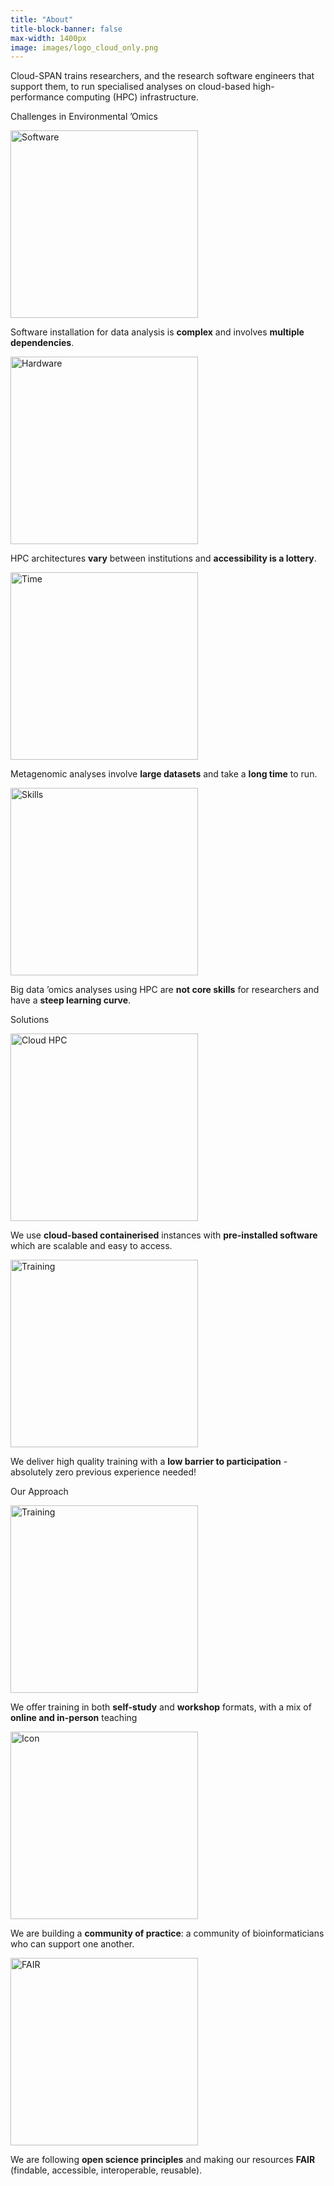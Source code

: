 ```yaml
---
title: "About"
title-block-banner: false
max-width: 1400px
image: images/logo_cloud_only.png
---
```


Cloud-SPAN trains researchers, and the research software engineers that support them, to run specialised analyses on cloud-based high-performance computing (HPC) infrastructure.

::: home-sub
Challenges in Environmental 'Omics
:::

::: {.responsive .gallery}
<a target="_blank" href="https://cloud-span.github.io/cloud-span-quarto-site/blogs.html"> <img src="images/software_icon.png" alt="Software" width="300" height="auto"/> </a>

::: desc
Software installation for data analysis is **complex** and involves **multiple dependencies**.
:::
:::

::: {.responsive .gallery}
<a target="_blank" href="https://cloud-span.github.io/cloud-span-quarto-site/blogs.html"> <img src="images/hardware_icon.png" alt="Hardware" width="300" height="auto"/> </a>

::: desc
HPC architectures **vary** between institutions and **accessibility is a lottery**.
:::
:::

::: {.responsive .gallery}
<a target="_blank" href="https://cloud-span.github.io/cloud-span-quarto-site/blogs.html"> <img src="images/time_icon.png" alt="Time" width="300" height="auto"/> </a>

::: desc
Metagenomic analyses involve **large datasets** and take a **long time** to run.
:::
:::

::: {.responsive .gallery}
<a target="_blank" href="https://cloud-span.github.io/cloud-span-quarto-site/blogs.html"> <img src="images/skills_icon.png" alt="Skills" width="300" height="auto"/> </a>

::: desc
Big data 'omics analyses using HPC are **not core skills** for researchers and have a **steep learning curve**.
:::
:::

</class>

::: clearfix
:::

::: home-sub
Solutions
:::

::: {.responsive .gallery}
<a target="_blank" href="https://cloud-span.github.io/cloud-span-quarto-site/blogs.html"> <img src="images/cloud_icon.png" alt="Cloud HPC" width="300" height="auto"/> </a>

::: desc
We use **cloud-based containerised** instances with **pre-installed software** which are scalable and easy to access.
:::
:::

::: {.responsive .gallery}
<a target="_blank" href="https://cloud-span.github.io/cloud-span-quarto-site/blogs.html"> <img src="images/training_solution_icon.png" alt="Training" width="300" height="auto"/> </a>

::: desc
We deliver high quality training with a **low barrier to participation** - absolutely zero previous experience needed!
:::
:::

::: clearfix
:::

::: home-sub
Our Approach
:::

::: {.responsive .gallery}
<a target="_blank" href="https://cloud-span.github.io/cloud-span-quarto-site/blogs.html"> <img src="images/training_approach_icon.png" alt="Training" width="300" height="auto"/> </a>

::: desc
We offer training in both **self-study** and **workshop** formats, with a mix of **online and in-person** teaching
:::
:::

::: {.responsive .gallery}
<a target="_blank" href="https://cloud-span.github.io/cloud-span-quarto-site/blogs.html"> <img src="images/community_icon.png" alt="Icon" width="300" height="auto"/> </a>

::: desc
We are building a **community of practice**: a community of bioinformaticians who can support one another.
:::
:::

::: {.responsive .gallery}
<a target="_blank" href="https://cloud-span.github.io/cloud-span-quarto-site/blogs.html"> <img src="images/fair_icon.png" alt="FAIR" width="300" height="auto"/> </a>

::: desc
We are following **open science principles** and making our resources **FAIR** (findable, accessible, interoperable, reusable).
:::
:::

</class>

::: clearfix
:::


